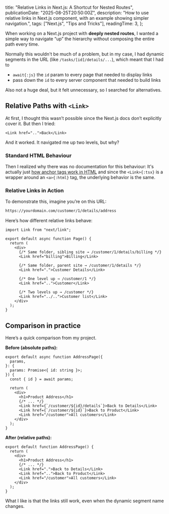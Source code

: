   title: "Relative Links in Next.js: A Shortcut for Nested Routes",
  publicationDate: "2025-08-25T20:50:00Z",
  description:
    "How to use relative links in Next.js <Link> component, with an example showing simpler navigation.",
  tags: ["Next.js", "Tips and Tricks"],
  readingTime: 3,
};

When working on a Next.js project with **deeply nested routes**, I wanted a simple way to navigate “up” the hierarchy without composing the entire path every time.

Normally this wouldn't be much of a problem, but in my case, I had dynamic segments in the URL (like `/tasks/[id]/details/...`), which meant that I had to

- `await{:js}` the `id` param to every page that needed to display links
- pass down the `id` to every server component that needed to build links

Also not a huge deal, but it felt unnecessary, so I searched for alternatives.

## Relative Paths with `<Link>`

At first, I thought this wasn’t possible since the Next.js docs don’t explicitly cover it. But then I tried:

```tsx
<Link href="..">Back</Link>
```

And it worked. It navigated me up two levels, but why?

### Standard HTML Behaviour

Then I realized why there was no documentation for this behaviour: It's actually just [how anchor tags work in HTML](https://www.w3.org/TR/PR-html40-971107/struct/links.html#h-12.4) and since the `<Link>{:tsx}` is a wrapper around an `<a>{:html}` tag, the underlying behavior is the same.

### Relative Links in Action

To demonstrate this, imagine you’re on this URL:

```bash
https://yourdomain.com/customer/1/details/address
```

Here’s how different relative links behave:

```tsx // filename="app/customer/[id]/details/address/page.tsx"
import Link from "next/link";

export default async function Page() {
  return (
    <div>
      {/* Same folder, sibling site → /customer/1/details/billing */}
      <Link href="billing">Billing</Link>

      {/* Same folder, parent site → /customer/1/details */}
      <Link href=".">Customer Details</Link>

      {/* One level up → /customer/1 */}
      <Link href="..">Customer</Link>

      {/* Two levels up → /customer */}
      <Link href="../..">Customer list</Link>
    </div>
  );
}
```

## Comparison in practice

Here’s a quick comparison from my project.

**Before (absolute paths):**

```tsx
export default async function AddressPage({
  params,
}: {
  params: Promise<{ id: string }>;
}) {
  const { id } = await params;

  return (
    <div>
      <h1>Product Address</h1>
      {/* ... */}
      <Link href={`/customer/${id}/details`}>Back to Details</Link>
      <Link href={`/customer/${id}`}>Back to Product</Link>
      <Link href="/customer">All customers</Link>
    </div>
  );
}
```

**After (relative paths):**

```tsx
export default function AddressPage() {
  return (
    <div>
      <h1>Product Address</h1>
      {/* ... */}
      <Link href=".">Back to Details</Link>
      <Link href="..">Back to Product</Link>
      <Link href="/customer">All customers</Link>
    </div>
  );
}
```

What I like is that the links still work, even when the dynamic segment name changes.
